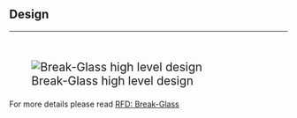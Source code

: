 ## Design

<hr class="hr-blue">

<br>

:::{style="font-size: 150%;"}
![Break-Glass high level design](/src/images/break-glass-design.png){fig-align="center" #fig-break-glass-hl-design}
:::

::::aside
For more details please read [RFD: Break-Glass](https://blog.evgenii.us/RFDs/0001/)
::::
